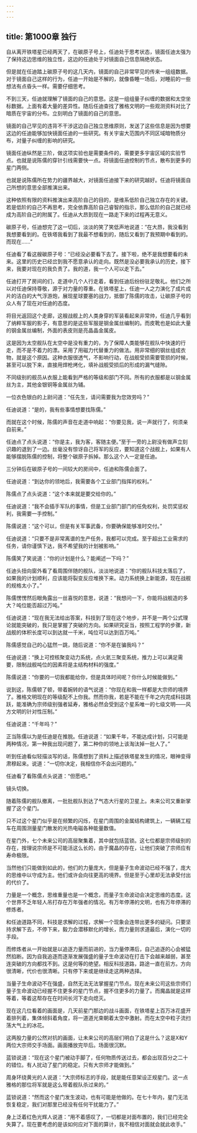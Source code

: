 ```yaml
---
---
---
```

title: 第1000章 独行
---



自从离开铁塔星已经两天了，在碳原子号上，任迪处于思考状态，镜面任迪太强为了保持这边思维的独立性，这边的任迪处于对镜面自己信息隔绝状态。

但是就在任迪踏上碳原子号的这几天内，镜面的自己非常罕见的传来一组组数据。对于镜面自己这样的行为，任迪一开始是不解的，就像昏睡一场后，对睡前的一些想法有点昏头一样。需要仔细思考。

不到三天，任迪就理解了镜面的自己的意思。这是一组组量子纠缠的数据和太空坐标数据。上面有着大量的差异性。随后任迪查找了雅格文明的一些观测资料对比了暗质在宇宙的分布。立刻明白了镜面的自己的意思。

镜面的自己罕见的违背不干涉这边自己独立思维原则，发送了这些信息是因为想要这边的任迪能够加快镜面任迪的一些研究。有关宇宙大范围内不同区域暗物质分布，对量子纠缠的影响的研究。

镜面任迪纵然是三阶，做这项实验也是需要条件的，需要更多宇宙区域的实验节点。也就是说陈儒的穿针引线需要快一点。将镜面任迪控制的节点，散布到更多的星门两侧。

也就是说陈儒所在势力的疆界越大，对镜面任迪接下来的研究越好。任迪将镜面自己所想的意思全部推演出来。

这种依照有限的资料推演出来高阶自己的目的，是维系低阶自己独立存在的关键。若是低阶的自己不再思考，完全依靠高阶自己睿智的指示，那么低阶的自己就已经成为高阶自己的附属了。任迪从大昂到现在一路走下来的过程再无意义。

碳原子号，任迪想完了这一切后，淡淡的笑了笑低声地说道：“在大昂，我没看到我想要看到的。在铁塔我看到了我最不想看到的，随后又看到了我预期中看到的。而现在……”

任迪看了看这艘碳原子号：“已经没必要看下去了。接下啦，绝不是我想要看的未来。这里的历史已经岔到我不愿意承认的走向。既然是没必要我承认的历史，接下来，我要对现在的我负责了。我的道，我一个人可以走下去。”

任迪打开了房间的们，走道中几个人行走着，看到任迪后纷纷驻足敬礼。他们之所以对任迪保持尊敬，源于对力量的尊重。在铁塔星上，任迪一人之力演化了成片成片的洁白的大气浮游炮，展现星球要塞的战力，抵御了陈儒的攻击，让碳原子号的众人有了现在对任迪的态度。

将目光返回这个走廊，这艘战舰上的人类身穿的军装看起来非常帅，任迪几乎看到了纳粹军服的影子，有意思的是这些军服是钢金属丝编制的。而皮靴也是如此大量的钢金属丝编制，外面的表皮则是亮晶晶金属皮。

这是因为太空舰队在太空中是没有重力的，为了保障人类能够在舰队中快速的行走，而不是不着力的漂。采用了用磁力代替重力的做法。用非常细的钢丝组成衣物，就是这个原因。这种衣服很透气，不影响行动，在战舰受损需要管损的时候，甚至可以脱下来，直接用焊枪烤化，填补战舰受损后的形成的漏气缝隙。

不同级别的舰员从衣服上能看到严格的等级和部门不同。所有的衣服都是以钢金属丝为主，其他金银铜等金属丝为辅。

一位衣色银白的上尉问道：“任先生，请问需要我为您效劳吗？”

任迪说道：“是的，我有些事情想要找陈儒。”

而就在这个时候，陈儒的声音在走道中响起：“你要见我，说一声就行了，何须亲自前来。”

任迪点了点头说道：“你是主，我为客，客随主便。”至于一旁的上尉没有做声立刻识趣的退到了一边。丝毫没有惊讶自己将军的反应，要知道这个战舰上，如果有人能够摆脱陈儒的控制，将整个碳原子拆掉。那么这个人一定是任迪。

三分钟后在碳原子号的一间较大的房间中，任迪和陈儒会面了。

任迪说道：“到达你的领地后，我需要各个工业部门指挥的权利。”

陈儒点了点头说道：“这个本来就是要交给你的。”

任迪说道：“我不会插手军队的事情，但是工业部门部门的任免权利，处罚奖惩权利，我需要一手控制。”

陈儒说道：“这个可以，但是有关军事武备，你要确保能够准时交付。”

任迪说道：“只要不是非常离谱的生产任务，我都可以完成。至于超出工业需求的任务，请你谨慎下达，我不希望我的计划被影响。”

陈儒笑了笑说道：“你的计划是什么？能阐述一下吗？”

任迪头扭向窗外看了看周围伴随的舰队，淡淡地说道：“你的舰队科技太落后了，如果我的计划顺利，应该能将裂变反应堆换下来。动力系统换上新能源，现在战舰的规格太小了。”

陈儒愣愣然后眼角露出一丝喜悦的意思，说道：“我想问一下，你能将战舰造的多大？吨位能否超过万吨。”

任迪说道：“现在我无法给出答案，科技到了现在这个地步，并不是一两个公式理论就能突破的，我只是掌握了突破的方向。如果研究妥当，按照工程学的步骤，新战舰的体积长度可以到达就一千米，吨位可以达到百万吨。”

陈儒感觉自己的心猛然一跳，随后说道：“你不是在骗我吗？”

任迪说道：“换上可控核聚变动力系统，点火氦三聚变系统，推力上可以满足需要，限制战舰吨位的因素将是主结构材料的强度。”

陈儒说道：“你要的一切我都能给你，但是具体时间呢？你什么时候能做到。”

说到这，陈儒顿了顿，带着婉转的语气说道：“你现在和我一样都是大宗师的境界了。雅格文明现在的等级配不上你我。然而你我，若是不能在千年之内完成科技跳跃，能准确为宗师级别强者延寿，雅格必然会受到这个星系唯一的七级文明——风方文明的针对性压制。”

任迪说道：“千年吗？”

正当陈儒以为是任迪是在推脱。任迪说道：“如果千年，不能达成计划，只可能是两种情况，第一种我出现问题了，第二种你的领地上该淘汰掉一批人了。”

听到任迪看似轻描淡写的话，陈儒想到了资料上描述铁塔星发生的情况，眼神变得肃穆起来。说道：“一切你决定，我相信你不会出问题的。”

任迪看了看陈儒点头说道：“但愿吧。”

镜头切换。

随着陈儒的舰队撤离，一批批舰队到达了气态大行星的卫星上。未来公司又重新掌握了这个星门。

只不过这个星门似乎是在频繁的闪烁，在星门周围的金属结构建筑上，一辆辆工程车在周围测量星门散发的光热电磁各种能量数值。

在星门外，七个未来公司的高层聚集着，其中就包括蓝锁。这七位都是宗师级别的存在，按理说宗师是不可能活这么长的，由于魔晶的存在，让他们突破了宗师应有寿命极限。

当然他们只能做到如此的，他们的力量庞大，但是量子生命波动已经不强了，庞大的思维中以守成为主。他们或许会向往更高的境界。但是至于心里却无法承受付出的代价了。

力量是一个概念，思维重量也是一个概念，而量子生命波动会决定思维的态度。这个世界不乏年轻人吊打存在万年强者的情况。有万年停滞的文明，也有万年停滞的修炼者。

和任迪道路不同，科技是求解的过程，求解一个现象会连带出更多的疑问。只要坚持求解下去，不停下来，毅力会潜移默化的增长，而力量则求道最后，演化一切的手段。

而修炼者从一开始就是以追逐力量而前进的，当力量停滞后，自己追逐的心会被猛然掐断。因为自我追逐而逐渐发展强盛的量子生命波动在打击下会越来越弱，甚至连突破的方向都找不到。这是何等的绝望。相反科技道路，路途一直在前方。方向很清晰，代价也很清晰。只有停下来或是继续走这两种选择。

当量子生命波动不在强盛，自然无法无法掌握星门节点。现在未来公司这些宗师们量子生命波动已经握不住更多的星门节点，握不住更多的力量了。而魔晶就是这样等着，等着这帮存在在时间长河下走向熄灭。

现在这几位看着的画面是，几天前星门那边的战斗画面，在铁塔星上百万冰花盛开着排列着，集体倾斜着角度，将一道道光束朝着太空中激射。而在太空中粒子流扫荡大气上的冰花。

这两股力量的公然对抗的画面，让未来公司的高层们明白了这是什么？这是X和Y两位大宗师交手场面。画面播放完毕后。场面很沉默。

蓝锁说道：“现在这个星门被动手脚了，任何物质传送过去，都会出现百分之二十的错位。有人扰动了星门的稳定。只有大宗师才能做到。”

周身环绕黄光的人说道：“大宗师标志的手段，就是能任意架设正规星门。这一点雅格的那位将军就是这么带着舰队杀过来的。”

蓝锁说道：“然而这个星门发生波动，也有可能是他做的。在七十年内，星门无法恢复稳定，我们对那里已经没有任何干扰能力了。”

身上泛着红色光辉人说道：“用不着感叹了，一切都是对面布置的，我们已经完全失算了。现在要考虑的是该如何应对下面的算计，我不相信对面就会就此收手。”